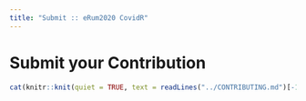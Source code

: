 ```yaml
---
title: "Submit :: eRum2020 CovidR"
---
```


<h1>Submit your Contribution</h1>

```r
cat(knitr::knit(quiet = TRUE, text = readLines("../CONTRIBUTING.md")[-1]))
```
